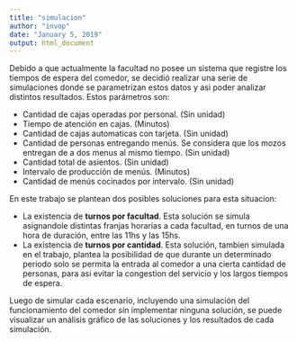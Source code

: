 ```yaml
---
title: "simulacion"
author: "invop"
date: "January 5, 2019"
output: html_document
---
```


Debido a que actualmente la facultad no posee un sistema que registre los tiempos de espera del comedor, se decidió realizar una serie de simulaciones donde se parametrizan estos datos y asi poder analizar distintos resultados. Estos parámetros son:

* Cantidad de cajas operadas por personal. (Sin unidad)
* Tiempo de atención en cajas. (Minutos)
* Cantidad de cajas automaticas con tarjeta. (Sin unidad)
* Cantidad de personas entregando menús. Se considera que los mozos entregan de a dos menus al mismo tiempo. (Sin unidad)
* Cantidad total de asientos. (Sin unidad)
* Intervalo de producción de menús. (Minutos)
* Cantidad de menús cocinados por intervalo. (Sin unidad) 

En este trabajo se plantean dos posibles soluciones para esta situacion:

* La existencia de **turnos por facultad**. Esta solución se simula asignandole distintas franjas horarias a cada facultad, en turnos de una hora de duración, entre las 11hs y las 15hs.
* La existencia de **turnos por cantidad**. Esta solución, tambien simulada en el trabajo, plantea la posibilidad de que durante un determinado periodo solo se permita la entrada al comedor a una cierta cantidad de personas, para asi evitar la congestion del servicio y los largos tiempos de espera.

Luego de simular cada escenario, incluyendo una simulación del funcionamiento del comedor sin implementar ninguna solución, se puede visualizar un análisis gráfico de las soluciones y los resultados de cada simulación.
